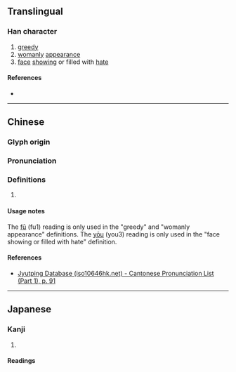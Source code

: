 {{character info}}
==Translingual==

===Han character===
{{Han char|rn=38|rad=女|as=04|sn=7|four=|canj=VQO|ids=⿰女夫}}

# [[greedy]]
# [[womanly]] [[appearance]]
# [[face]] [[showing]] or filled with [[hate]]

====References====
* {{Han ref|kx=0256.070|dkj=06073|dj=0520.060|hdz=21029.100|uh=598B|ud=22923}}

----

==Chinese==
{{zh-forms}}

===Glyph origin===
{{Han etym}}

===Pronunciation===
{{zh-pron
|m=fū,yōu
|c=fu1
|mc=y
|oc=y
|cat=
}}

===Definitions===
{{zh-hanzi}}

# {{rfdef|zh}}

====Usage notes====
The [[fū]] (fu1) reading is only used in the "greedy" and "womanly appearance" definitions. The [[yōu]] (you3) reading is only used in the "face showing or filled with hate" definition.

====References====
* [http://www.iso10646hk.net/jp/document/download.jsp Jyutping Database (iso10646hk.net) - Cantonese Pronunciation List (Part 1), p. 91]

----

==Japanese==

===Kanji===
{{ja-kanji|grade=|rs=女04}}

# {{rfdef|ja|sort=女04}}

====Readings====
{{rfv-pron|ja}}
{{ja-readings
|goon=ふ, う
|kanon=ふ, ゆう<いう
|kanyoon=よう
|kun=しょうと<せうと-, せ-, なせ-, みょうと-<めうと-
}}